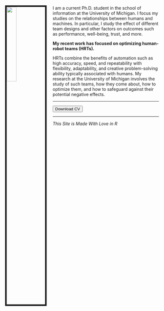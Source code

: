 <link rel="stylesheet" href="styles.css" type="text/css">

<link rel="stylesheet" href="https://cdnjs.cloudflare.com/ajax/libs/font-awesome/4.7.0/css/font-awesome.min.css">

<img src="images/Self.jpg" style="width:25%; border:5px solid; margin-right: 20px" align="left">


I am a current Ph.D. student in the school of information at the University of Michigan. I focus my studies on the relationships between humans and machines. In particular, I study the effect of different team designs and other factors on outcomes such as performance, well-being, trust, and more. 

**My recent work has focused on optimizing human-robot teams (HRTs).**

HRTs combine the benefits of automation such as high accuracy, speed, and repeatability with flexibility, adaptability, and creative problem-solving ability typically associated with humans. My research at the University of Michigan involves the study of such teams, how they come about, how to optimize them, and how to safeguard against their potential negative effects.

---

<button onclick="window.location.href = 'Files/CV.pdf';" class="btn btn-primary"><i class="fa fa-download"></i> Download CV </button>

---

*This Site is Made With Love in R*
